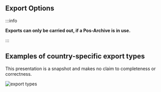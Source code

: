 ## Export Options

:::info

**Exports can only be carried out, if a Pos-Archive is in use.**  

:::

## Examples of country-specific export types

This presentation is a snapshot and makes no claim to completeness or correctness.

![export types](images/3-exports-FR.png "export types")